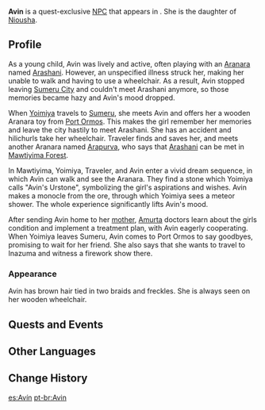{{Character Infobox
|type             = Quest NPC
|image            = NPC Avin.png
|realname         = <!-- Optional, if different from in-game name -->
|deceased         = <!-- Past (for deceased prior to events of the game) or free response -->
|region           = Sumeru
|location         = Sumeru
|affiliation      = 
|title            =

|ancestry         = <!-- Clan/family -->
|father           = 
|mother           = Niousha
|spouse           = 
|sibling          = 
|child            = 
|relative         = 

|voiceEN          = 
|voiceCN          = 
|voiceJP          = 
|dialoguereward   = 
}}
'''Avin''' is a quest-exclusive [[NPC]] that appears in {{Quest|Star-Pickers' Passage}}. She is the daughter of [[Niousha]].
<!--
==Location==
{{subst:#tag:gallery|
NPC Location {{subst:#titleparts:{{subst:PAGENAME}}}}.png{{subst:!}}{{subst:#titleparts:{{subst:PAGENAME}}}}'s location
NPC Location {{subst:#titleparts:{{subst:PAGENAME}}}} Context.png{{subst:!}}Additional context
}}
-->
==Profile==
As a young child, Avin was lively and active, often playing with an [[Aranara]] named [[Arashani]]. However, an unspecified illness struck her, making her unable to walk and having to use a wheelchair. As a result, Avin stopped leaving [[Sumeru City]] and couldn't meet Arashani anymore, so those memories became hazy and Avin's mood dropped.

When [[Yoimiya]] travels to [[Sumeru]], she meets Avin and offers her a wooden Aranara toy from [[Port Ormos]]. This makes the girl remember her memories and leave the city hastily to meet Arashani. She has an accident and hilichurls take her wheelchair. Traveler finds and saves her, and meets another Aranara named [[Arapurva]], who says that [[Arashani]] can be met in [[Mawtiyima Forest]].

In Mawtiyima, Yoimiya, Traveler, and Avin enter a vivid dream sequence, in which Avin can walk and see the Aranara. They find a stone which Yoimiya calls "Avin's Urstone", symbolizing the girl's aspirations and wishes. Avin makes a monocle from the ore, through which Yoimiya sees a meteor shower. The whole experience significantly lifts Avin's mood.

After sending Avin home to her [[Niousha|mother]], [[Amurta]] doctors learn about the girls condition and implement a treatment plan, with Avin eagerly cooperating. When Yoimiya leaves Sumeru, Avin comes to Port Ormos to say goodbyes, promising to wait for her friend. She also says that she wants to travel to Inazuma and witness a firework show there.

===Appearance===
Avin has brown hair tied in two braids and freckles. She is always seen on her wooden wheelchair.

==Quests and Events==
{{Quests and Events}}
<!--
==Idle Quotes==
{{Dialogue Start}}
: {{DIcon|Idle}} {{Tx}}
:: {{A|VO {{subst:#titleparts:{{subst:PAGENAME}}}} 01.ogg}} "{{Tx}}"
{{Dialogue End}}

==Dialogue==
{{Dialogue Start}}
:'''{{subst:#titleparts:{{subst:PAGENAME}}}}:'''
:{{DIcon}}
{{Dialogue End}}
<!--
==Event Dialogue==
===Event Name===
{{Dialogue Start}}
:'''{{subst:#titleparts:{{subst:PAGENAME}}}}:'''
{{Dialogue End}}

==Trivia==
-->
==Other Languages==
{{Other Languages|default_hidden=1
|en      = Avin
|zhs     = 艾文
|zhs_rm  = Àiwén
|zht     = 艾文
|zht_rm  = Àiwén
|ja      = エービン
|ja_rm   = Eebin
|ko      = 아빈
|ko_rm   = 
|es      = Avín
|fr      = Avin
|ru      = Авин
|th      = Avin
|vi      = Avin
|de      = Avin
|id      = Avin
|pt      = Avin
|tr      = Avin
|it      = Avin
}}

==Change History==
{{Change History|3.7}}
<!--
==References==
{{Reflist}}
-->

[[es:Avín]]
[[pt-br:Avin]]